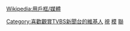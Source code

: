 {{Userbox
  |border-c=black
  |border-s=1
  |id=TVBS<br>-{新聞台}-
  |id-c=#004797
  |id-fc=White
  |id-s=10
  |info=這個用戶喜歡收看'''[[TVBS新聞台]]'''。
  |info-c=yellow
  |info-fc=green
  |info-s=9
}}
<includeonly>[[Category:喜歡觀賞TVBS新聞台的維基人]]</includeonly><noinclude>
[[Category:媒體用戶框模板|視]]
</noinclude>
<noinclude>{{Clear}}[[Wikipedia:用戶框/媒體]]
[[Category:TVBS|模]]
[[Category:電視廣播有限公司用戶框|聯]]</noinclude>